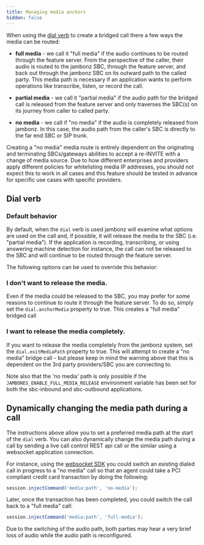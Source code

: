 ```yaml
---
title: Managing media anchors
hidden: false
---
```



When using the [dial verb](/verbs/verbs/dial) to create a bridged call there a few ways the media can be routed:

- **full media** - we call it "full media" if the audio continues to be routed through the feature server.  From the perspective of the caller, their audio is routed to the jambonz SBC, through the feature server, and back out through the jambonz SBC on its outward path to the called party.  This media path is necessary if an application wants to perform operations like transcribe, listen, or record the call.

- **partial media** - we call it "partial media" if the audio path for the bridged call is released from the feature server and only traverses the SBC(s) on its journey from caller to called party.

- **no media** - we call if "no media" if the audio is completely released from jambonz.  In this case, the audio path from the caller's SBC is directly to the far end SBC or SIP trunk.  

<Warning>
Creating a "no media" media route is entirely dependent on the originating and terminating SBCs/gateways 
abilities to accept a re-INVITE with a change of media source. 
Due to how different enterprises and providers apply different policies for whitelisting media IP addresses, 
you should not expect this to work in all cases and this feature should be tested in advance for specific use cases 
with specific providers.
</Warning>

## Dial verb

### Default behavior

By default, when the `dial` verb is used jambonz will examine what options are used on the call and, if possible, it will release the media to the SBC (i.e. "partial media").  If the application is recording, transcribing, or using answering machine detection for instance, the call can not be released to the SBC and will continue to be routed through the feature server.

The following options can be used to override this behavior:

### I don't want to release the media.

Even if the media _could_ be released to the SBC, you may prefer for some reasons to continue to route it through the feature server.  To do so, simply set the `dial.anchorMedia` property to true.  This creates a "full media" bridged call

### I want to release the media completely.

If you want to release the media completely from the jambonz system, set the `dial.exitMediaPath` property to true. 
This will attempt to create a "no media" bridge call - but please keep in mind the warning above that this is 
dependent on the 3rd party providers/SBC you are connecting to.  

Note also that the 'no media' path is only possible if the `JAMBONES_ENABLE_FULL_MEDIA_RELEASE` environment variable 
has been set for both the sbc-inbound and sbc-outbound applications.

## Dynamically changing the media path during a call

The instructions above allow you to set a preferred media path at the start of the `dial` verb. 
You can also dynamically change the media path during a call by sending a live call control REST api call 
or the similar using a websocket application connection.

For instance, using the [websocket SDK](/sdks/nodeclientws) you could switch an existing dialed call in progress 
to a "no media" call so that an agent could take a PCI compliant credit card transaction by doing the following:

```js
session.injectCommand('media:path', 'no-media');
```

Later, once the transaction has been completed, you could switch the call back to a "full media" call:

```js
session.injectCommand('media:path', 'full-media');
```

Due to the switching of the audio path, both parties may hear a very brief loss of audio while the audio path is reconfigured.